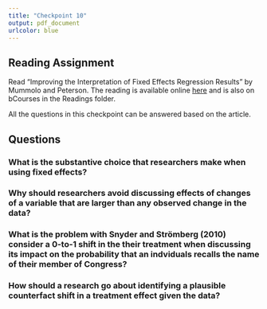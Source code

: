 ```yaml
---
title: "Checkpoint 10"
output: pdf_document
urlcolor: blue
---
```

  
## Reading Assignment 
  
Read "Improving the Interpretation of Fixed Effects Regression Results" by Mummolo and Peterson. The reading is available online [here](https://scholar.princeton.edu/sites/default/files/jmummolo/files/improving_the_interpretation_of_fixed_effects_regression_results.pdf) and is also on bCourses in the Readings folder. 

All the questions in this checkpoint can be answered based on the article. 

## Questions 

### What is the substantive choice that researchers make when using fixed effects? 



### Why should researchers avoid discussing effects of changes of a variable that are larger than any observed change in the data? 



### What is the problem with Snyder and Strömberg (2010) consider a 0-to-1 shift in the their treatment when discussing its impact on the probability that an indviduals recalls the name of their member of Congress?


### How should a research go about identifying a plausible counterfact shift in a treatment effect given the data? 


